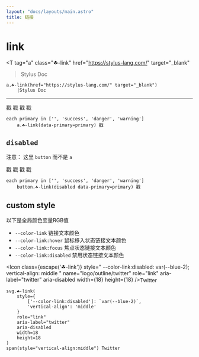 ```yaml
---
layout: "docs/layouts/main.astro"
title: 链接
---
```



# link

<T 
    tag="a"
    class="☘-link"
    href="https://stylus-lang.com/"
    target="_blank"
> Stylus Doc </T>

```pug
a.☘-link(href="https://stylus-lang.com/" target="_blank")
    |Stylus Doc
```

***

<T tag="a" class="☘-link">戳</T>
<T tag="a" class="☘-link" data-primary="success">戳</T>
<T tag="a" class="☘-link" data-primary="danger">戳</T>
<T tag="a" class="☘-link" data-primary="warning">戳</T>

```pug
each primary in ['', 'success', 'danger', 'warning']
    a.☘-link(data-primary=primary) 戳
```


## `disabled`

注意： 这里 `button` 而不是 `a`

<T tag="button" class="☘-link" disabled>戳</T>
<T tag="button" class="☘-link" disabled data-primary="success">戳</T>
<T tag="button" class="☘-link" disabled data-primary="danger">戳</T>
<T tag="button" class="☘-link" disabled data-primary="warning">戳</T>

```pug
each primary in ['', 'success', 'danger', 'warning']
    button.☘-link(disabled data-primary=primary) 戳
```

## custom style

以下是全局颜色变量RGB值

- `--color-link` 链接文本颜色
- `--color-link:hover` 鼠标移入状态链接文本颜色
- `--color-link:focus` 焦点状态链接文本颜色
- `--color-link:disabled` 禁用状态链接文本颜色

<Icon
    class={escape('☘-link')}
    style="
        --color-link\:disabled: var(--blue-2);
        vertical-align: middle
    "
    name="logo/outline/twitter"
    role="link"
    aria-label="twitter"
    aria-disabled
    width={18}
    height={18}
/><span style="vertical-align:middle">Twitter</span>

```pug
svg.☘-link(
    style={
        ['--color-link:disabled']: `var(--blue-2)`,
        'vertical-align': 'middle'
    }
    role="link"
    aria-label="twitter"
    aria-disabled
    width=18
    height=18
)
span(style="vertical-align:middle") Twitter
```
